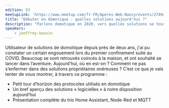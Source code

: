 ```yaml
---
edition: 83
meetupLink: 'https://www.meetup.com/fr-FR/Aperos-Web-Nancy/events/274941526/'
title: "Débuter en domotique : quelles solutions aujourd'hui ?"
description: "Parlons domotique en 2020, vers quelles solutions se tourner, qu'elles soient matérielles ou logicielles, et surtout, pour quel investissement temps/coût"
speakers:
    - jeoffrey-bauvin
---
```


Utilisateur de solutions de domotique depuis près de deux ans, j'ai pu constater un certain engouement lors du premier confinement suite au COVID. Beaucoup se sont retrouvés coincés à la maison, et ont souhaité se lancer dans l’aventure.
Aujourd’hui, où en est-on ? Comment ne pas s’enfermer dans des solutions propriétaires onéreuses ? C’est ce que je vais tenter de vous montrer, à travers ce programme :

-   Petit tour d’horizon des protocoles utilisés en domotique
-   Un bref aperçu des solutions « logicielles » à notre disposition aujourd’hui
-   Présentation complète du trio Home Assistant, Node-Red et MQTT
